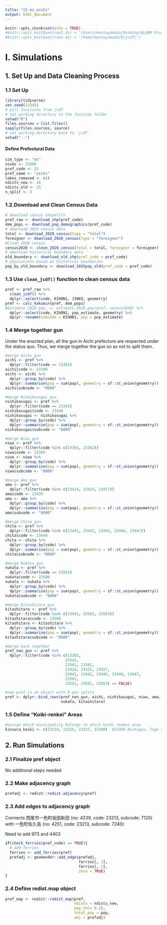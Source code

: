 ```yaml
---
title: "23_ms_aichi"
output: html_document
---
```


```r
knitr::opts_chunk$set(echo = TRUE)
#knitr::opts_knit$set(root.dir = '/Users/kentoyamada/Desktop/ALARM Project/jcdf')
#knitr::opts_knit$set(root.dir = '/home/kentoyamada/R/jcdf/')
```

# I. Simulations
## 1. Set Up and Data Cleaning Process
### 1.1 Set Up
```r
library(tidyverse)
set.seed(12345)
# pull functions from jcdf
# set working directory to the function folder
setwd("R")
files.sources = list.files()
sapply(files.sources, source)
# set working directory back to `jcdf`
setwd("..")
```

#### Define Prefectural Data 
```r
sim_type <- "ms"
nsims <- 25000
pref_code <- 23
pref_name <- "aichi"
lakes_removed <- c() 
ndists_new <- 16
ndists_old <- 15
n_split <- 3
```

### 1.2.Download and Clean Census Data
```r
# download census shapefile
pref_raw <- download_shp(pref_code)
dem_pops <- download_pop_demographics(pref_code)
# download 2020 census data
total <- download_2020_census(type = "total")
foreigner <- download_2020_census(type = "foreigner")
#Clean 2020 census
census2020 <- clean_2020_census(total = total, foreigner = foreigner)
# download historical boundary data
old_boundary <- download_old_shp(pref_code = pref_code)
# populations based on historical boundaries
pop_by_old_boundary <- download_2015pop_old(pref_code = pref_code)
```

### 1.3 Use `clean_jcdf()` function to clean census data
```r
pref <- pref_raw %>%
  clean_jcdf() %>%
  dplyr::select(code, KIHON1, JINKO, geometry)
pref <- calc_kokumin(pref, dem_pops)
#Estimate 2020 pop. <- estimate_2020_pop(pref, census2020) %>%
  dplyr::select(code, KIHON1, pop_estimate, geometry) %>%
  dplyr::rename(subcode = KIHON1, pop = pop_estimate)
```

### 1.4 Merge together gun
Under the enacted plan, all the gun in Aichi prefecture are respected under the status quo. Thus, we merge together the gun so as not to split them.
```r
#merge Aichi gun
aichi <- pref %>%
  dplyr::filter(code == 23302)
aichi$code <- 23300
aichi <- aichi %>%
  dplyr::group_by(code) %>%
  dplyr::summarise(pop = sum(pop), geometry = sf::st_union(geometry))
aichi$subcode <- "0000"

#merge Nishikasugai gun
nishikasugai <- pref %>%
  dplyr::filter(code == 23342)
nishikasugai$code <- 23340
nishikasugai <- nishikasugai %>%
  dplyr::group_by(code) %>%
  dplyr::summarise(pop = sum(pop), geometry = sf::st_union(geometry))
nishikasugai$subcode <- "0000"

#merge Niwa gun
niwa <- pref %>%
  dplyr::filter(code %in% c(23361, 23362))
niwa$code <- 23360
niwa <- niwa %>%
  dplyr::group_by(code) %>%
  dplyr::summarise(pop = sum(pop), geometry = sf::st_union(geometry))
niwa$subcode <- "0000"

#merge Ama gun
ama <- pref %>%
  dplyr::filter(code %in% c(23424, 23425, 23427))
ama$code <- 23420
ama <- ama %>%
  dplyr::group_by(code) %>%
  dplyr::summarise(pop = sum(pop), geometry = sf::st_union(geometry))
ama$subcode <- "0000"

#merge Chita gun
chita <- pref %>%
  dplyr::filter(code %in% c(23441, 23442, 23445, 23446, 23447))
chita$code <- 23440
chita <- chita %>%
  dplyr::group_by(code) %>%
  dplyr::summarise(pop = sum(pop), geometry = sf::st_union(geometry))
chita$subcode <- "0000"

#merge Nukata gun
nukata <- pref %>%
  dplyr::filter(code == 23501)
nukata$code <- 23500
nukata <- nukata %>%
  dplyr::group_by(code) %>%
  dplyr::summarise(pop = sum(pop), geometry = sf::st_union(geometry))
nukata$subcode <- "0000"

#merge Kitashitara gun
kitashitara <- pref %>%
  dplyr::filter(code %in% c(23561, 23562, 23563))
kitashitara$code <- 23560
kitashitara <- kitashitara %>%
  dplyr::group_by(code) %>%
  dplyr::summarise(pop = sum(pop), geometry = sf::st_union(geometry))
kitashitara$subcode <- "0000"

#merge back together
pref_non_gun <- pref %>%
  dplyr::filter(code %in% c(23302, 
                           23342,
                           23361, 23362,
                           23424, 23425, 23427,
                           23441, 23442, 23445, 23446, 23447,
                           23501,
                           23561, 23562, 23563) == FALSE)

#now pref is an object with 0 gun splits
pref <- dplyr::bind_rows(pref_non_gun, aichi, nishikasugai, niwa, ama, chita, 
                         nukata, kitashitara)
```

### 1.5 Define "Koiki-renkei" Areas
```r
#assign which municipality belongs to which koiki renkei area
kinuura_koiki <- c(23210, 23225, 23227, 23300)  #23300 Aichigun, Togo cho
```

## 2. Run Simulations 

### 2.1 Finalize pref object
No additional steps needed

### 2.2 Make adjacency graph
```r
prefadj <- redist::redist.adjacency(pref)
```

### 2.3 Add edges to adjacency graph
Connects 西尾市一色町坂田新田 (no: 4239, code: 23213, subcode: 7120)	with 一色町佐久島 (no: 4251, code: 23213, subcode: 7240)


Need to add 973 and 4403
```r
if(check_ferries(pref_code) == TRUE){
  # add ferries
  ferries <- add_ferries(pref)
  prefadj <- geomander::add_edge(prefadj,
                                 ferries[, 1],
                                 ferries[, 2],
                                 zero = TRUE)
}
```


### 2.4 Define redist.map object
```r
pref_map <- redist::redist_map(pref,
                               ndists = ndists_new,
                               pop_tol= 0.15,
                               total_pop = pop,
                               adj = prefadj)
```
